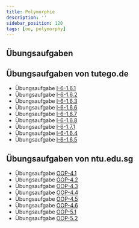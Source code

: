 ```yaml
---
title: Polymorphie
description: ''
sidebar_position: 120
tags: [oo, polymorphy]
---
```


## Übungsaufgaben


<DocCardList />

## Übungsaufgaben von tutego.de

- Übungsaufgabe
  [I-6-1.6.1](https://tutego.de/javabuch/aufgaben/oop_classes.html#_abstraktion_in_elektroger%C3%A4te_%C3%BCber_vererbung_einf%C3%BChren)
- Übungsaufgabe
  [I-6-1.6.2](https://tutego.de/javabuch/aufgaben/oop_classes.html#_anzahl_eingeschalteter_elektroger%C3%A4te_ermitteln)
- Übungsaufgabe
  [I-6-1.6.3](https://tutego.de/javabuch/aufgaben/oop_classes.html#_schiff_soll_jedes_elektroger%C3%A4t_aufnehmen)
- Übungsaufgabe
  [I-6-1.6.6](https://tutego.de/javabuch/aufgaben/oop_classes.html#_feuermelder_geht_nicht_aus_%C3%BCberschreiben_von_methoden)
- Übungsaufgabe
  [I-6-1.6.7](https://tutego.de/javabuch/aufgaben/oop_classes.html#_tostring_%C3%BCberschreiben)
- Übungsaufgabe
  [I-6-1.6.8](https://tutego.de/javabuch/aufgaben/oop_classes.html#_aufruf_der_methoden_der_oberklasse)
- Übungsaufgabe
  [I-6-1.7.1](https://tutego.de/javabuch/aufgaben/oop_classes.html#_urlaub_alle_ger%C3%A4te_ausschalten)
- Übungsaufgabe
  [I-6-1.6.4](https://tutego.de/javabuch/aufgaben/oop_classes.html#_funktionierende_radios_auf_das_schiff_nehmen)
- Übungsaufgabe
  [I-6-1.6.5](https://tutego.de/javabuch/aufgaben/oop_classes.html#_gleichwertigkeitstest_mit_pattern_variable_l%C3%B6sen_neu)

## Übungsaufgaben von ntu.edu.sg

- Übungsaufgabe
  [OOP-4.1](https://www3.ntu.edu.sg/home/ehchua/programming/java/J3f_OOPExercises.html#zz-4.1)
- Übungsaufgabe
  [OOP-4.2](https://www3.ntu.edu.sg/home/ehchua/programming/java/J3f_OOPExercises.html#zz-4.2)
- Übungsaufgabe
  [OOP-4.3](https://www3.ntu.edu.sg/home/ehchua/programming/java/J3f_OOPExercises.html#zz-4.3)
- Übungsaufgabe
  [OOP-4.4](https://www3.ntu.edu.sg/home/ehchua/programming/java/J3f_OOPExercises.html#zz-4.4)
- Übungsaufgabe
  [OOP-4.5](https://www3.ntu.edu.sg/home/ehchua/programming/java/J3f_OOPExercises.html#zz-4.5)
- Übungsaufgabe
  [OOP-4.6](https://www3.ntu.edu.sg/home/ehchua/programming/java/J3f_OOPExercises.html#zz-4.6)
- Übungsaufgabe
  [OOP-5.1](https://www3.ntu.edu.sg/home/ehchua/programming/java/J3f_OOPExercises.html#zz-5.1)
- Übungsaufgabe
  [OOP-5.2](https://www3.ntu.edu.sg/home/ehchua/programming/java/J3f_OOPExercises.html#zz-5.2)
